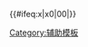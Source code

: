 {{#ifeq:x{{{1}}}|x0|00|{{padleft:{{{1}}}|2|0}}}}<noinclude>
{{pp-protected|small=yes}}
[[Category:辅助模板]]
</noinclude>